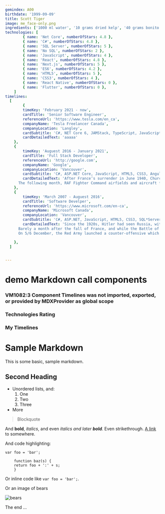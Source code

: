 ```yaml
---
gemindex: A00
birthdate: '1999-09-09'
title: Scott Tiger
image: me_face-only.png
ingredients: ['1000 ml water', '10 grams dried kelp', '40 grams bonito flakes']
technologies: [
		{ name: 'Net Core', numberOfStars: 4.8 },
		{ name: 'C#', numberOfStars: 4.8 },
		{ name: 'SQL Server', numberOfStars: 5 },
		{ name: 'No SQL', numberOfStars: 2 },
		{ name: 'JavaScript', numberOfStars: 4 },
		{ name: 'React', numberOfStars: 4.8 },
		{ name: 'Next.js', numberOfStars: 5 },
		{ name: 'ES6', numberOfStars: 4.2 },
		{ name: 'HTML5', numberOfStars: 5 },
		{ name: 'CSS3', numberOfStars: 4 },
		{ name: 'React Native', numberOfStars: 0 },
		{ name: 'Flutter', numberOfStars: 0 },
	]
timelines:
  [
    	{
		timeKey: 'February 2021 - now',
		cardTitle: 'Senior Software Engineer',
		referenceUrl: 'https://www.tesla.com/en_ca',
		companyName: 'Tesla Freelancer Canada',
		companyLocation: 'Langley',
		cardSubtitle: 'C#, NET Core 6, JAMStack, TypeScript, JavaScript, NextJs, Headless CMS, CRM, ERP, Serverless, PWA,  ...',
		cardDetailedText: 'aaaaa'
	},
	{
		timeKey: 'Auguest 2016 - January 2021',
		cardTitle: 'Full Stack Developer',
		referenceUrl: 'http://google.com',
		companyName: 'Google',
		companyLocation: 'Vancouver',
		cardSubtitle: 'C#, ASP.NET Core, JavaScript, HTML5, CSS3, AngularJS, SQL*Server, CMS, CRM, ERP ...',
		cardDetailedText: 'After France’s surrender in June 1940, Churchill told the British people, “Hitler knows that he will have to break us in this island or lose the war”. To mount a successful invasion, the Germans had to gain air superiority. The first phase of the battle began on 10 July with Luftwaffe attacks on shipping in the Channel.
      The following month, RAF Fighter Command airfields and aircraft factories came under attack. Under the dynamic direction of Lord Beaverbrook, production of Spitfire and Hurricane fighters increased, and despite its losses in pilots and planes, the RAF was never as seriously weakened as the Germans supposed.'
	},
	{
		timeKey: 'March 2007 - Auguest 2016',
		cardTitle: 'Software Develper',
		referenceUrl: 'https://www.microsoft.com/en-ca',
		companyName: 'Microsoft Canada',
		companyLocation: 'Vancouver',
		cardSubtitle: 'C#, ASP.NET, JavaScript, HTML5, CSS3, SQL*Server, CRM, ...',
		cardDetailedText: 'Since the 1920s, Hitler had seen Russia, with its immense natural resources, as the principal target for conquest and expansion. It would provide, he believed, the necessary ‘Lebensraum’, or living space, for the German people. And by conquering Russia, Hitler would also destroy the “Jewish pestilential creed of Bolshevism”. His non-aggression pact with Stalin in August 1939 he regarded as a mere temporary expedient.
      Barely a month after the fall of France, and while the Battle of Britain was being fought, Hitler started planning for the Blitzkrieg campaign against Russia, which began on 22 June 1941. Despite repeated warnings, Stalin was taken by surprise, and for the first few months the Germans achieved spectacular victories, capturing huge swathes of land and hundreds of thousands of prisoners. But they failed to take Moscow or Leningrad before winter set in.
      On 5/6 December, the Red Army launched a counter-offensive which removed the immediate threat to the Soviet capital. It also brought the German high command to the brink of a catastrophic military crisis. Hitler stepped in and took personal command. His intervention was decisive and he later boasted, “That we overcame this winter and are today in a position again to proceed victoriously… is solely attributable to the bravery of the soldiers at the front and my firm will to hold out…”'

	},
  ]	

    
---
```


# demo Markdown call components

### VM1082:3 Component Timelines was not imported, exported, or provided by MDXProvider as global scope

<Ingredients />

### Technologies Rating

<Technologies />

### My Timelines

<CVTimelines />

# Sample Markdown

This is some basic, sample markdown.

## Second Heading

- Unordered lists, and:
  1.  One
  2.  Two
  3.  Three
- More

> Blockquote

And **bold**, _italics_, and even _italics and later **bold**_. Even strikethrough. [A link](https://markdowntohtml.com) to somewhere.

And code highlighting:

```
var foo = 'bar';

	function baz(s) {
	return foo + ':' + s;
	}

```

Or inline code like `var foo = 'bar';`.

Or an image of bears

![bears](http://placebear.com/200/200)

The end ...
